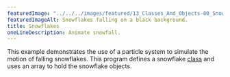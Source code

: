 ---
featuredImage: "../../../images/featured/13_Classes_And_Objects-00_Snowflakes-thumbnail.png"
featuredImageAlt: Snowflakes falling on a black background.
title: Snowflakes
oneLineDescription: Animate snowfall.
---

This example demonstrates the use of a particle system
to simulate the motion of falling snowflakes. This program defines a
snowflake
<a href="/reference/p5/class/">class</a>
and uses an array to hold the snowflake objects.